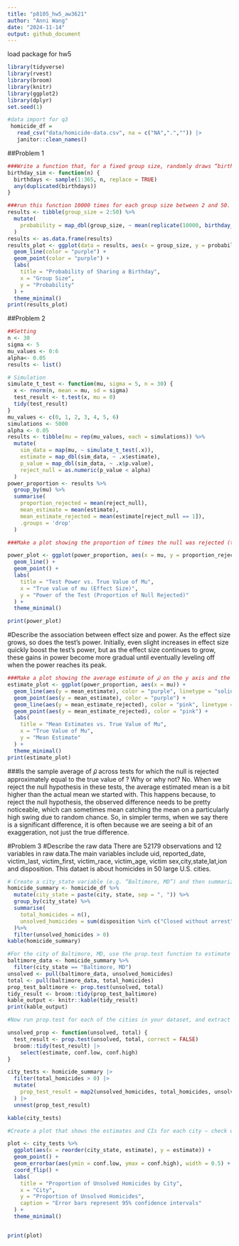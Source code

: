 ```yaml
---
title: "p8105_hw5_aw3621"
author: "Anni Wang"
date: "2024-11-14"
output: github_document
---
```

load package for hw5
```r
library(tidyverse)
library(rvest)
library(broom)
library(knitr)
library(ggplot2)
library(dplyr)
set.seed(1)

#data import for q3
 homicide_df =  
   read_csv("data/homicide-data.csv", na = c("NA",".","")) |> 
   janitor::clean_names()
```

##Problem 1
```r
###Write a function that, for a fixed group size, randomly draws “birthdays” for each person; checks whether there are duplicate birthdays in the group; and returns TRUE or FALSE based on the result.
birthday_sim <- function(n) {
  birthdays <- sample(1:365, n, replace = TRUE)  
  any(duplicated(birthdays))  
}

###run this function 10000 times for each group size between 2 and 50. For each group size, compute the probability that at least two people in the group will share a birthday by averaging across the 10000 simulation runs. Make a plot showing the probability as a function of group size, and comment on your results.
results <- tibble(group_size = 2:50) %>%
  mutate(
    probability = map_dbl(group_size, ~ mean(replicate(10000, birthday_sim(.x))))
  )
results <- as.data.frame(results)
results_plot <- ggplot(data = results, aes(x = group_size, y = probability)) +
  geom_line(color = "purple") +
  geom_point(color = "purple") +
  labs(
    title = "Probability of Sharing a Birthday",
    x = "Group Size",
    y = "Probability"
  ) +
  theme_minimal()
print(results_plot)
```
##Problem 2

```r
##Setting
n <- 30
sigma <- 5
mu_values <- 0:6
alpha<- 0.05
results <- list()

# Simulation 
simulate_t_test <- function(mu, sigma = 5, n = 30) {
  x <- rnorm(n, mean = mu, sd = sigma)
  test_result <- t.test(x, mu = 0)
  tidy(test_result)
}
mu_values <- c(0, 1, 2, 3, 4, 5, 6)
simulations <- 5000
alpha <- 0.05
results <- tibble(mu = rep(mu_values, each = simulations)) %>%
  mutate(
    sim_data = map(mu, ~ simulate_t_test(.x)),
    estimate = map_dbl(sim_data, ~ .x$estimate),
    p_value = map_dbl(sim_data, ~ .x$p.value),
    reject_null = as.numeric(p_value < alpha)
  )
power_proportion <- results %>%
  group_by(mu) %>%
  summarise(
    proportion_rejected = mean(reject_null),
    mean_estimate = mean(estimate),
    mean_estimate_rejected = mean(estimate[reject_null == 1]),
    .groups = 'drop'
  )
```

```r
###Make a plot showing the proportion of times the null was rejected (the power of the test) on the y axis and the true value of 𝜇on the x axis. 

power_plot <- ggplot(power_proportion, aes(x = mu, y = proportion_rejected)) +
  geom_line() +
  geom_point() +
  labs(
    title = "Test Power vs. True Value of Mu",
    x = "True value of mu (Effect Size)",
    y = "Power of the Test (Proportion of Null Rejected)"
  ) +
  theme_minimal()

print(power_plot)

```
#Describe the association between effect size and power.
As the effect size grows, so does the test's power. Initially, even slight increases in effect size quickly boost the test's power, but as the effect size continues to grow, these gains in power become more gradual until eventually leveling off when the power reaches its peak.
```r
###Make a plot showing the average estimate of 𝜇̂ on the y axis and the true value of 𝜇on the x axis. or overlay on the first the average estimate of 𝜇̂only in samples for which the null was rejected on the y axis and the true value of 𝜇on the x axis. 
estimate_plot <- ggplot(power_proportion, aes(x = mu)) +
  geom_line(aes(y = mean_estimate), color = "purple", linetype = "solid") +
  geom_point(aes(y = mean_estimate), color = "purple") +
  geom_line(aes(y = mean_estimate_rejected), color = "pink", linetype = "dashed") +
  geom_point(aes(y = mean_estimate_rejected), color = "pink") +
  labs(
    title = "Mean Estimates vs. True Value of Mu",
    x = "True Value of Mu",
    y = "Mean Estimate"
  ) +
  theme_minimal()
print(estimate_plot)

```
###Is the sample average of 𝜇̂ across tests for which the null is rejected approximately equal to the true value of ? Why or why not?
No. When we reject the null hypothesis in these tests, the average estimated mean is a bit higher than the actual mean we started with. This happens because, to reject the null hypothesis, the observed difference needs to be pretty noticeable, which can sometimes mean catching the mean on a particularly high swing due to random chance. So, in simpler terms, when we say there is a significant difference, it is often because we are seeing a bit of an exaggeration, not just the true difference.

#Problem 3
#Describe the raw data
There are 52179 observations and 12 variables in raw data.The main variables include uid, reported_date, victim_last, victim_first, victim_race, victim_age, victim sex,city,state,lat,ion and disposition. This dataet is about homicides in 50 large U.S. cities.
```r
# Create a city_state variable (e.g. “Baltimore, MD”) and then summarize within cities to obtain the total number of homicides and the number of unsolved homicides (those for which the disposition is “Closed without arrest” or “Open/No arrest”).
homicide_summary <- homicide_df %>%
  mutate(city_state = paste(city, state, sep = ", ")) %>%
  group_by(city_state) %>%
  summarise(
    total_homicides = n(),
    unsolved_homicides = sum(disposition %in% c("Closed without arrest", "Open/No arrest"),na.rm = TRUE)
  )%>%
  filter(unsolved_homicides > 0)
kable(homicide_summary)
```
```r
#For the city of Baltimore, MD, use the prop.test function to estimate the proportion of homicides that are unsolved; save the output of prop.test as an R object, apply the broom::tidy to this object and pull the estimated proportion and confidence intervals from the resulting tidy dataframe.
baltimore_data <- homicide_summary %>%
  filter(city_state == "Baltimore, MD")
unsolved <- pull(baltimore_data, unsolved_homicides)
total <- pull(baltimore_data, total_homicides)
prop_test_baltimore <- prop.test(unsolved, total)
tidy_result <- broom::tidy(prop_test_baltimore)
kable_output <- knitr::kable(tidy_result)
print(kable_output)

```

```r
#Now run prop.test for each of the cities in your dataset, and extract both the proportion of unsolved homicides and the confidence interval for each. Do this within a “tidy” pipeline, making use of purrr::map, purrr::map2, list columns and unnest as necessary to create a tidy dataframe with estimated proportions and CIs for each city.

unsolved_prop <- function(unsolved, total) {
  test_result <- prop.test(unsolved, total, correct = FALSE)
  broom::tidy(test_result) |> 
    select(estimate, conf.low, conf.high)
}

city_tests <- homicide_summary |> 
  filter(total_homicides > 0) |>  
  mutate(
    prop_test_result = map2(unsolved_homicides, total_homicides, unsolved_prop)
  ) |> 
  unnest(prop_test_result)

kable(city_tests)

```

```r
#Create a plot that shows the estimates and CIs for each city – check out geom_errorbar for a way to add error bars based on the upper and lower limits. Organize cities according to the proportion of unsolved homicides.

plot <- city_tests %>%
  ggplot(aes(x = reorder(city_state, estimate), y = estimate)) +
  geom_point() +  
  geom_errorbar(aes(ymin = conf.low, ymax = conf.high), width = 0.5) +  
  coord_flip() +
  labs(
    title = "Proportion of Unsolved Homicides by City",
    x = "City",
    y = "Proportion of Unsolved Homicides",
    caption = "Error bars represent 95% confidence intervals"
  ) +
  theme_minimal()


print(plot)



```

